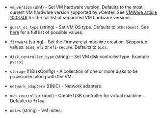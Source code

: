 <!-- Code generated from the comments of the CreateConfig struct in builder/vsphere/iso/step_create.go; DO NOT EDIT MANUALLY -->

- `vm_version` (uint) - Set VM hardware version. Defaults to the most current VM hardware
  version supported by vCenter. See
  [VMWare article 1003746](https://kb.vmware.com/s/article/1003746) for
  the full list of supported VM hardware versions.

- `guest_os_type` (string) - Set VM OS type. Defaults to `otherGuest`. See [
  here](https://code.vmware.com/apis/358/vsphere/doc/vim.vm.GuestOsDescriptor.GuestOsIdentifier.html)
  for a full list of possible values.

- `firmware` (string) - Set the Firmware at machine creation. Supported values: `bios`, `efi` or `efi-secure`. Defaults to `bios`.

- `disk_controller_type` (string) - Set VM disk controller type. Example `pvscsi`.

- `storage` ([]DiskConfig) - A collection of one or more disks to be provisioned along with the VM.

- `network_adapters` ([]NIC) - Network adapters

- `usb_controller` (bool) - Create USB controller for virtual machine. Defaults to `false`.

- `notes` (string) - VM notes.
